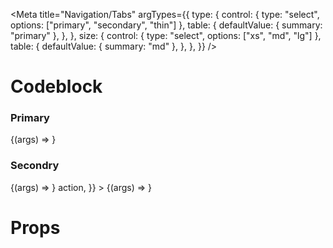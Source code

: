 
<Meta
    title="Navigation/Tabs"
    argTypes={{
        type: {
            control: { type: "select", options: ["primary", "secondary", "thin"] },
            table: {
                defaultValue: { summary: "primary" },
            },
        },
        size: {
            control: { type: "select", options: ["xs", "md", "lg"] },
            table: {
                defaultValue: { summary: "md" },
            },
        },
    }}
/>

# Codeblock

### Primary

<Canvas>
    <Story
        name="primary tabs"
        args={{
            type: "primary",
            tabContent: [
                { value: "tabs1", content: "Tabs1", title: "tabs1" },
                {
                    value: "tabs2",
                    content:
                        "Lorem Ipsum is simply dummy text of the printing and typesetting industry. Lorem Ipsum has been the industry's standard dummy text ever since the 1500s, when an unknown printer took a galley of type and scrambled it to make a type specimen book. It has survived not only five centuries, but also the leap into electronic typesetting, remaining essentially unchanged. It was popularised in the 1960s with the release of Letraset sheets containing Lorem Ipsum passages, and more recently with desktop publishing software like Aldus PageMaker including versions of Lorem Ipsum.\nLorem Ipsum is simply dummy text of the printing and typesetting industry. Lorem Ipsum has been the industry's standard dummy text ever since the 1500s, when an unknown printer took a galley of type and scrambled it to make a type specimen book. It has survived not only five centuries, but also the leap into electronic typesetting, remaining essentially unchanged. It was popularised in the 1960s with the release of Letraset sheets containing Lorem Ipsum passages, and more recently with desktop publishing software like Aldus PageMaker including versions of Lorem Ipsum.\nLorem Ipsum is simply dummy text of the printing and typesetting industry. Lorem Ipsum has been the industry's standard dummy text ever since the 1500s, when an unknown printer took a galley of type and scrambled it to make a type specimen book. It has survived not only five centuries, but also the leap into electronic typesetting, remaining essentially unchanged. It was popularised in the 1960s with the release of Letraset sheets containing Lorem Ipsum passages, and more recently with desktop publishing software like Aldus PageMaker including versions of Lorem Ipsum.\nLorem Ipsum is simply dummy text of the printing and typesetting industry. Lorem Ipsum has been the industry's standard dummy text ever since the 1500s, when an unknown printer took a galley of type and scrambled it to make a type specimen book. It has survived not only five centuries, but also the leap into electronic typesetting, remaining essentially unchanged. It was popularised in the 1960s with the release of Letraset sheets containing Lorem Ipsum passages, and more recently with desktop publishing software like Aldus PageMaker including versions of Lorem Ipsum.\n Lorem Ipsum is simply dummy text of the printing and typesetting industry. Lorem Ipsum has been the industry's standard dummy text ever since the 1500s, when an unknown printer took a galley of type and scrambled it to make a type specimen book. It has survived not only five centuries, but also the leap into electronic typesetting, remaining essentially unchanged. It was popularised in the 1960s with the release of Letraset sheets containing Lorem Ipsum passages, and more recently with desktop publishing software like Aldus PageMaker including versions of Lorem Ipsum.",
                    title: "Long Content",
                },
                { value: "tabs3", content: "Tabs3", title: "tabs3", disabled: true },
                { value: "tabs4", content: "Tabs4", title: "tabs4", isNew: true },
            ],
        }}
    >
        {(args) => <Tabs {...args} />}
    </Story>
</Canvas>

### Secondry

<Canvas>
    <Story
        name="secondary tabs"
        args={{
            type: "secondary",
            tabContent: [
                { value: "tabs1", content: "Tabs1", title: "tabs1" },
                { value: "tabs2", content: "Tabs2", title: "tabs2" },
                { value: "tabs3", content: "Tabs3", title: "tabs3", disabled: true },
                { value: "tabs4", content: "Tabs4", title: "tabs4" },
            ],
        }}
    >
        {(args) => <Tabs {...args} />}
    </Story>
</Canvas>

<Preview>
    <Story
        name="Playground"
        args={{
            type: "primary",
            tabContent: [
                { value: "tabs1", content: "Tabs1", title: "tabs1" },
                { value: "tabs2", content: "Tabs2", title: "tabs2" },
                { value: "tabs3", content: "Tabs3", title: "tabs3" },
                { value: "tabs4", content: "Tabs4", title: "tabs4" },
            ],
            tabExtraContentRight: <Button>action</Button>,
        }}
    >
        {(args) => <Tabs {...args} />}
    </Story>
</Preview>

<ArgsTable story="Playground" />

# Props

<ArgsTable of={Tabs} />
